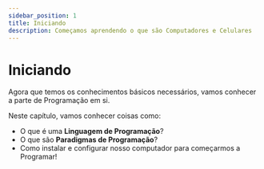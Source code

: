 ```yaml
---
sidebar_position: 1
title: Iniciando
description: Começamos aprendendo o que são Computadores e Celulares
---
```


# Iniciando

Agora que temos os conhecimentos básicos necessários, vamos conhecer a parte de Programação em si.

Neste capítulo, vamos conhecer coisas como:

- O que é uma **Linguagem de Programação**?
- O que são **Paradigmas de Programação**?
- Como instalar e configurar nosso computador para começarmos a Programar!
